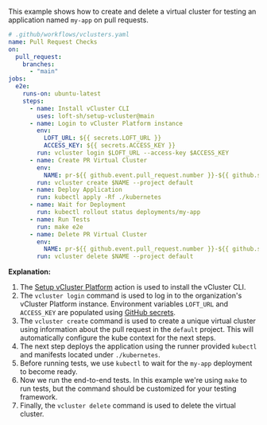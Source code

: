 This example shows how to create and delete a virtual cluster for testing an application named `my-app` on pull requests.

```yaml
# .github/workflows/vclusters.yaml
name: Pull Request Checks
on:
  pull_request:
    branches:
      - "main"
jobs:
  e2e:
    runs-on: ubuntu-latest
    steps:
      - name: Install vCluster CLI
        uses: loft-sh/setup-vcluster@main
      - name: Login to vCluster Platform instance
        env:
          LOFT_URL: ${{ secrets.LOFT_URL }}
          ACCESS_KEY: ${{ secrets.ACCESS_KEY }}
        run: vcluster login $LOFT_URL --access-key $ACCESS_KEY
      - name: Create PR Virtual Cluster
        env:
          NAME: pr-${{ github.event.pull_request.number }}-${{ github.sha }}-${{ github.run_id }}
        run: vcluster create $NAME --project default
      - name: Deploy Application
        run: kubectl apply -Rf ./kubernetes
      - name: Wait for Deployment
        run: kubectl rollout status deployments/my-app
      - name: Run Tests
        run: make e2e
      - name: Delete PR Virtual Cluster
        env:
          NAME: pr-${{ github.event.pull_request.number }}-${{ github.sha }}-${{ github.run_id }}
        run: vcluster delete $NAME --project default
```

**Explanation:**

1. The [Setup vCluster Platform](https://github.com/loft-sh/setup-vcluster) action is used to install the vCluster CLI.
2. The `vcluster login` command is used to log in to the organization's vCluster Platform instance. Environment variables `LOFT_URL` and `ACCESS_KEY` are populated using [GitHub secrets](https://docs.github.com/en/actions/security-guides/using-secrets-in-github-actions).
3. The `vcluster create` command is used to create a unique virtual cluster using information about the pull request in the `default` project. This will automatically configure the kube context for the next steps.
4. The next step deploys the application using the runner provided `kubectl` and manifests located under `./kubernetes`.
5. Before running tests, we use `kubectl` to wait for the `my-app` deployment to become ready.
6. Now we run the end-to-end tests. In this example we're using `make` to run tests, but the command should be customized for your testing framework.
7. Finally, the `vcluster delete` command is used to delete the virtual cluster.
